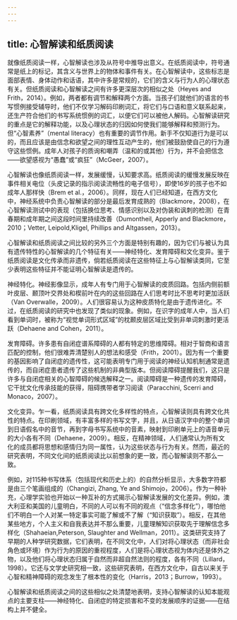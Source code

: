 ```yaml
---
---
---
```

title: 心智解读和纸质阅读
---




就像纸质阅读一样，心智解读也涉及从符号中推导出意义。在纸质阅读中，符号通常是纸上的标记，其含义与世界上的物体和事件有关。在心智解读中，这些标志是面部表情、身体动作和话语，其中许多是常规的，它们的含义与行为人的心理状态有关。但纸质阅读和心智解读之间有许多更深层次的相似之处（Heyes and Frith，2014）。例如，两者都有调节和解释两个方面。当孩子们就他们的语言的书写惯例接受辅导时，他们不仅学习解码印刷词汇，将它们与口语和意义联系起来，还生产符合他们的书写系统惯例的词汇，以便它们可以被他人解码。心智解读研究的重点是它的解释功能，以及心理状态的归因如何使我们能够解释和预测行为。但“心智素养”（mental literacy）也有重要的调节作用。新手不仅知道行为是可以的，而且应该是由信念和欲望之间的理性互动产生的，他们被鼓励使自己的行为遵守这些惯例。成年人对孩子的质询和嘲弄（温和的或其他）行为，并不会把信念——欲望感视为“愚蠢”或“疯狂”（McGeer，2007）。

心智解读也像纸质阅读一样，发展缓慢，认知要求高。纸质阅读的缓慢发展反映在事件相关电位（头皮记录的指示阅读流畅性的电子信号），即使16岁的孩子也不如成年人那样快（Brem et al.，2006）。同样，现在人们已经知道，在西方文化中，神经系统中负责心智解读的部分是最后发育成熟的（Blackmore，2008），在心智解读测试中的表现（包括换位思考、情感识别以及对伪装和讽刺的检测）在青春期和成年期之间这段时间里持续改善（Dumontheil, Apperly and Blackmore，2010；Vetter, Leipold,Kligel, Phillips and Altgassen，2013）。

心智解读和纸质阅读之间比较的另外三个方面是特别有趣的，因为它们与被认为具有遗传特性的心智解读的几个特征有关——神经特化、发育障碍和文化变异。鉴于纸质阅读是文化传承而非遗传，倘若纸质阅读在这些特征上与心智解读类同，它至少表明这些特征并不能证明心智解读是遗传的。

神经特化。神经影像显示，成年人有专门用于心智解读的皮质回路。包括内侧前额叶皮层、颞顶叶交界处和楔前叶在内的这些回路在人们思考时比不思考时更加活跃（Van Overwalle，2009）。人们很容易认为这种皮质特化是由于遗传进化。不过，在纸质阅读的研究中也发现了类似的现象。例如，在识字的成年人中，当人们看到单词时，被称为“视觉单词形式区域”的枕颞皮层区域比受到非单词刺激时更活跃（Dehaene and Cohen，2011）。

发育障碍。许多患有自闭症谱系障碍的人都有特定的思维障碍。相对于智商和语言匹配的控制，他们很难弄清楚别人的想法和感受（Frith，2001）。因为有一个重要的基因影响了自闭症的遗传性，这可能表明专门用于阅读的神经认知机制通常是遗传的，而自闭症患者遗传了这些机制的非典型版本。但阅读障碍提醒我们，这只是许多与自闭症相关的心智障碍的候选解释之一。阅读障碍是一种遗传的发育障碍，它干扰文化传承技能的获得，阻碍携带者学习阅读（Paracchini, Scerri and Monaco，2007）。

文化变异。乍一看，纸质阅读具有跨文化多样性的特点，心智解读则具有跨文化共性的特点。在印刷领域，有丰富多样的书写文字，并且，从日语汉字中的整个单词到日语假名中的音节，再到字母书写系统中的音素，映射到印刷单元上的语音单元的大小各有不同（Dehaene，2009）。相反，在精神领域，人们通常认为所有文化的成员都将思想和感情归为同一属性，认为这些状态与行为有关。然而，最近的研究表明，不同文化间的纸质阅读比以前想象的更一致，而心智解读则不那么一致。

例如，对115种书写体系（包括现代和历史上的）的自然分析显示，大多数字符都是由三个笔画组成的（Changizi, Zhang, Ye and Shimojo，2006）。作为一种补充，心理学实验也开始以一种互补的方式揭示心智解读发展的文化差异。例如，澳大利亚和美国的儿童明白，不同的人可以有不同的观点（“信念多样化”），哪怕他们不明白一个人对某一特定事实可能了解或不了解（“知识获取”）。相反，在其他某些地方，个人主义和自我表达并不那么重要，儿童理解知识获取先于理解信念多样化（Shahaeian,Peterson, Slaughter and Wellman，2011）。这类研究支持了早期的人种学研究数据，它们表明，在不同文化中，人们对将心理状态（而非社会角色或环境）作为行为的原因的重视程度，人们是将心理状态视为体内还是体外之物，以及他们将心理状态归属于自然而非超自然法则的程度，各有不同（Lillard，1998）。它还与文学史研究相一致，这些研究表明，在西方文化中，自古以来关于心智和精神障碍的观念发生了根本性的变化（Harris，2013；Burrow，1993）。

心智解读和纸质阅读之间的这些相似之处清楚地表明，支持心智解读的认知本能观点的主要支柱——神经特化、自闭症的特定损害和不变的发展顺序的证据——在结构上并不健全。